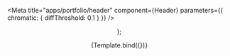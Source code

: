 

<Meta
  title="apps/portfolio/header"
  component={Header}
  parameters={{ chromatic: { diffThreshold: 0.1 } }}
/>

  <ThemeContext>
    <Header {...args} />
  </ThemeContext>
);

<Story name="Default">{Template.bind({})}</Story>
